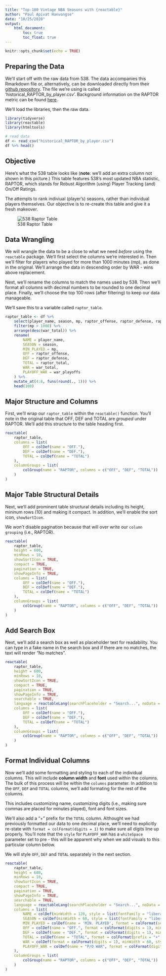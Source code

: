 ```yaml
---
title: "Top-100 Vintage NBA Seasons with {reactable}"
author: "Paul Apivat Hanvongse"
date: "10/25/2020"
output: 
    html_document:
        toc: true
        toc_float: true
---
```


```r
knitr::opts_chunk$set(echo = TRUE)
```

## Preparing the Data

We'll start off with the raw data from 538. The data accompanies this Rmarkdown file or, alternatively, can be downloaded directly from their [github repository](https://github.com/fivethirtyeight/data/tree/master/nba-raptor). The file we're using is called 'historical_RAPTOR_by_player.csv'. Background information on the RAPTOR metric can be found [here](https://fivethirtyeight.com/features/how-our-raptor-metric-works/). 

We'll load the libraries, then the raw data.

```r
library(tidyverse)
library(reactable)
library(htmltools)

# read data
df <- read_csv("historical_RAPTOR_by_player.csv")
df %>% head()
```

## Objective

Here's what the 538 table looks like (**note**: we'll add an extra column not shown in this picture.) This table features 538's most updated NBA statistic, RAPTOR, which stands for Robust Algorithm (using) Player Tracking (and) On/Off Ratings. 

The attempts to rank indiviual (player's) seasons, rather than individual players themselves. 
Our objective is to re-create this table and give it a fresh makeover. 

![538 Raptor Table](./538_raptor.png)

## Data Wrangling

We will wrangle the data to be a close to what we need *before* using the `reactable` package. We'll first select the columns we're interested in. Then we'll filter for players who played for more than 1000 minutes (mp), as done in the original. We'll arrange the data in descending order by WAR - wins above replacement. 

Next, we'll rename the columns to match the names used by 538. Then we'll format all columns with decimal numbers to be rounded to one decimal place. Finally, we'll choose the top 100 rows (after filtering) to keep our data manageable.

We'll save this to a variable called `raptor_table`.

```r

raptor_table <- df %>%
    select(player_name, season, mp, raptor_offense, raptor_defense, raptor_total, war_total, war_playoffs) %>%
    filter(mp > 1000) %>%
    arrange(desc(war_total)) %>%
    rename(
        NAME = player_name,
        SEASON = season,
        MIN_PLAYED = mp,
        OFF = raptor_offense,
        DEF = raptor_defense,
        TOTAL = raptor_total,
        WAR = war_total,
        PLAYOFF_WAR = war_playoffs
    ) %>%
    mutate_at(4:8, funs(round(., 1))) %>% 
    head(100) 
```

## Major Structure and Columns

First, we'll wrap our `raptor_table` within the `reactable()` function. You'll note in the original table that OFF, DEF and TOTAL are *grouped* under RAPTOR. We'll add this structure to the table heading first. 

```r
reactable(
    raptor_table,
    columns = list(
        OFF = colDef(name = "OFF."),
        DEF = colDef(name = "DEF."),
        TOTAL = colDef(name = "TOTAL")
    ),
    columnGroups = list(
        colGroup(name = "RAPTOR", columns = c("OFF", "DEF", "TOTAL"))
    )
)
```

## Major Table Structural Details

Next, we'll add prominent table structural details including its height, mininum rows (10) and making it compact. In addition, we'll enable the sort icon, `showSortIcon`.

We *won't* disable pagination because that will over write our `column grouping` (i.e., RAPTOR).

```r

reactable(
    raptor_table,
    height = 600,
    minRows = 10,
    showSortIcon = TRUE,
    compact = TRUE,
    pagination = TRUE,
    showPageInfo = TRUE,
    columns = list(
        OFF = colDef(name = "OFF."),
        DEF = colDef(name = "DEF."),
        TOTAL = colDef(name = "TOTAL")
    ),
    columnGroups = list(
        colGroup(name = "RAPTOR", columns = c("OFF", "DEF", "TOTAL"))
    )
)
```

## Add Search Box

Next, we'll add a search box as well as placeholder text for readability. You can type in a fake name in the search box and if there are no matches, the text will render "No matches". 

```r

reactable(
    raptor_table,
    height = 600,
    minRows = 10,
    showSortIcon = TRUE,
    compact = TRUE,
    pagination = TRUE,
    showPageInfo = TRUE,
    searchable = TRUE,
    language = reactableLang(searchPlaceholder = "Search...", noData = "No matches"),
    columns = list(
        OFF = colDef(name = "OFF."),
        DEF = colDef(name = "DEF."),
        TOTAL = colDef(name = "TOTAL")
    ),
    columnGroups = list(
        colGroup(name = "RAPTOR", columns = c("OFF", "DEF", "TOTAL"))
    )
)
```

## Format Individual Columns

Now we'll add some formatting and styling to each of the individual columns. This will include **column width** and **font** used within the columns. The bulk of this process will be within the `columns` parameter. In addition to the `OFF`, `DEF` and `TOTAL` columns, we'll add formating for the rest of the columns. 

This includes customizing name, customizing digits (i.e., making sure commas are placed for minutes played), font and font sizes. 

We'll also add a "+" prefix for the `TOTAL` column. Althought we had previously formatted our data to one decimal place, we'll need to explicitly re-state with `format = colFormat(digits = 1)` to make sure all digits line up properly. You'll note that the `style` for `PLAYOFF_WAR` has a `whiteSpace` parameter set to pre - this will be apparent why when we add visuals to this particular column below.

We will style `OFF`, `DEF` and `TOTAL` separately in the next section.

```r

reactable(
    raptor_table,
    height = 600,
    minRows = 10,
    showSortIcon = TRUE,
    compact = TRUE,
    pagination = TRUE,
    showPageInfo = TRUE,
    searchable = TRUE,
    language = reactableLang(searchPlaceholder = "Search...", noData = "No matches"),
    columns = list(
        NAME = colDef(minWidth = 120, style = list(fontFamily = "liberation mono", fontSize = 14)),
        SEASON = colDef(minWidth = 60, style = list(fontFamily = "liberation mono", fontSize = 14), align = "left"),
        MIN_PLAYED = colDef(name = 'MIN. PLAYED', format = colFormat(separators = TRUE), minWidth = 60, style = list(fontFamily = "liberation mono", fontSize = 14), align = 'right'),
        OFF = colDef(name = "OFF.", format = colFormat(digits = 1), minWidth = 60, align = 'right'),
        DEF = colDef(name = "DEF.", format = colFormat(digits = 1), minWidth = 60, align = 'right'),
        TOTAL = colDef(name = "TOTAL", format = colFormat(prefix = "+", digits = 1), minWidth = 60, align = 'right'),
        WAR = colDef(format = colFormat(digits = 1), minWidth = 60, style = list(fontFamily = "liberation mono", fontSize = 14), align = "right"),
        PLAYOFF_WAR = colDef(name = "P/O WAR", format = colFormat(digits = 1), minWidth = 100, align = 'center', style = list(fontFamily = "liberation mono", whiteSpace = "pre", fontSize = 14))
    ),
    columnGroups = list(
        colGroup(name = "RAPTOR", columns = c("OFF", "DEF", "TOTAL"))
    )
)
```